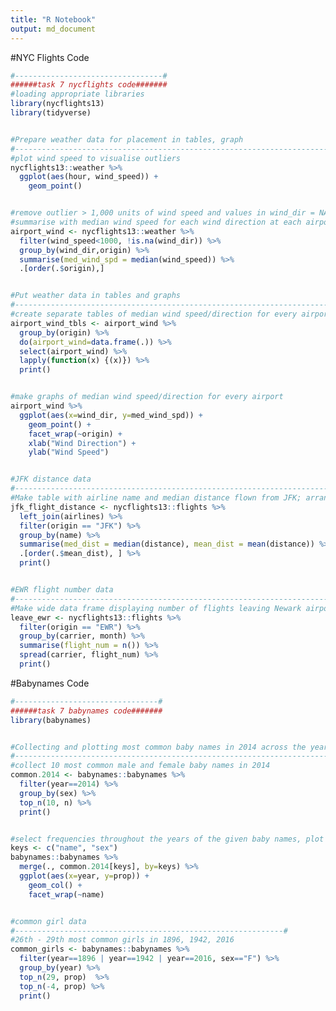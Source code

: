 ```yaml
---
title: "R Notebook"
output: md_document
---
```

#NYC Flights Code
```r
#---------------------------------#
######task 7 nycflights code#######
#loading appropriate libraries
library(nycflights13)
library(tidyverse)


#Prepare weather data for placement in tables, graph
#-------------------------------------------------------------------------------#
#plot wind speed to visualise outliers
nycflights13::weather %>%
  ggplot(aes(hour, wind_speed)) +
    geom_point()


#remove outlier > 1,000 units of wind speed and values in wind_dir = NA
#summarise with median wind speed for each wind direction at each airport
airport_wind <- nycflights13::weather %>%
  filter(wind_speed<1000, !is.na(wind_dir)) %>%
  group_by(wind_dir,origin) %>%
  summarise(med_wind_spd = median(wind_speed)) %>%
  .[order(.$origin),]


#Put weather data in tables and graphs
#---------------------------------------------------------------------------------#
#create separate tables of median wind speed/direction for every airport
airport_wind_tbls <- airport_wind %>%
  group_by(origin) %>%
  do(airport_wind=data.frame(.)) %>%
  select(airport_wind) %>%
  lapply(function(x) {(x)}) %>%
  print()


#make graphs of median wind speed/direction for every airport
airport_wind %>%
  ggplot(aes(x=wind_dir, y=med_wind_spd)) +
    geom_point() +
    facet_wrap(~origin) +
    xlab("Wind Direction") +
    ylab("Wind Speed")


#JFK distance data
#-----------------------------------------------------------------------------------------------------------#
#Make table with airline name and median distance flown from JFK; arrange in order of decreasing mean flight distance
jfk_flight_distance <- nycflights13::flights %>%
  left_join(airlines) %>%
  filter(origin == "JFK") %>%
  group_by(name) %>%
  summarise(med_dist = median(distance), mean_dist = mean(distance)) %>%
  .[order(.$mean_dist), ] %>%
  print()


#EWR flight number data
#---------------------------------------------------------------------------------------------------------#
#Make wide data frame displaying number of flights leaving Newark airport each month from each airline
leave_ewr <- nycflights13::flights %>%
  filter(origin == "EWR") %>%
  group_by(carrier, month) %>%
  summarise(flight_num = n()) %>%
  spread(carrier, flight_num) %>%
  print()

```
#Babynames Code

```r
#--------------------------------#
######task 7 babynames code#######
library(babynames)


#Collecting and plotting most common baby names in 2014 across the years
#------------------------------------------------------------------------#
#collect 10 most common male and female baby names in 2014 
common.2014 <- babynames::babynames %>%
  filter(year==2014) %>%
  group_by(sex) %>%
  top_n(10, n) %>%
  print()


#select frequencies throughout the years of the given baby names, plot
keys <- c("name", "sex")
babynames::babynames %>%
  merge(., common.2014[keys], by=keys) %>%
  ggplot(aes(x=year, y=prop)) +
    geom_col() +
    facet_wrap(~name)


#common girl data
#------------------------------------------------------------#
#26th - 29th most common girls in 1896, 1942, 2016
common_girls <- babynames::babynames %>%
  filter(year==1896 | year==1942 | year==2016, sex=="F") %>%
  group_by(year) %>%
  top_n(29, prop)  %>%
  top_n(-4, prop) %>%
  print()
```

